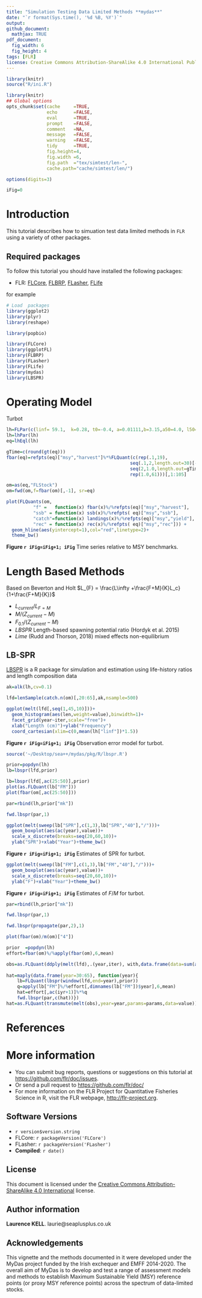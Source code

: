 ```yaml
---
title: "Simulation Testing Data Limited Methods **mydas**"
date: "`r format(Sys.time(), '%d %B, %Y')`"
output:
github_document:
  mathjax: TRUE
pdf_document:
  fig_width: 6 
  fig_height: 4 
tags: [FLR]
license: Creative Commons Attribution-ShareAlike 4.0 International Public License
---
```

 
```r
library(knitr)
source("R/ini.R")
```

```r
library(knitr)  
## Global options
opts_chunk$set(cache     =TRUE,
               echo      =FALSE,
               eval      =TRUE,
               prompt    =FALSE,
               comment   =NA,
               message   =FALSE,
               warning   =FALSE,
               tidy      =TRUE,
               fig.height=4,
               fig.width =6,
               fig.path  ="tex/simtest/len-",
               cache.path="cache/simtest/len/")
```

```r
options(digits=3)

iFig=0
```


# Introduction

This tutorial describes how to simuation test data limited methods in `FLR` using a variety of other packages.

## Required packages

To follow this tutorial you should have installed the following packages:

- FLR: [FLCore](http://www.flr-project.org/FLCore/), [FLBRP](http://www.flr-project.org/FLBRP/), [FLasher](http://www.flr-project.org/FLash/), [FLife](http://www.flr-project.org/FLife/)

for example

```r
# Load  packages
library(ggplot2)
library(plyr)
library(reshape)

library(popbio)

library(FLCore)
library(ggplotFL)
library(FLBRP)
library(FLasher)
library(FLife)
library(mydas)
library(LBSPR)
```

# Operating Model

Turbot

```r
lh=FLPar(c(linf= 59.1,  k=0.28, t0=-0.4, a=0.01111,b=3.15,a50=4.0, l50=43.25),units="NA")
lh=lhPar(lh)
eq=lhEql(lh)

gTime=c(round(gt(eq)))
fbar(eq)=refpts(eq)["msy","harvest"]%*%FLQuant(c(rep(.1,19),
                                              seq(.1,2,length.out=30)[-30],
                                              seq(2,1.0,length.out=gTime)[-1],
                                              rep(1.0,61)))[,1:105]

om=as(eq,"FLStock")
om=fwd(om,f=fbar(om)[,-1], sr=eq)
```

```r
plot(FLQuants(om, 
          "f" =   function(x) fbar(x)%/%refpts(eq)["msy","harvest"], 
          "ssb" = function(x) ssb(x)%/%refpts( eq)["msy","ssb"], 
          "catch"=function(x) landings(x)%/%refpts(eq)["msy","yield"],
          "rec" = function(x) rec(x)%/%refpts( eq)["msy","rec"])) + 
  geom_hline(aes(yintercept=1),col="red",linetype=2)+
  theme_bw() 
```

**Figure `r iFig=iFig+1; iFig`** Time series relative to MSY benchmarks.

# Length Based Methods


Based on Beverton and Holt  $L_{F} = \frac{L\infty +\frac{F+M}{K}L_c}{1+\frac{F+M}{K}}$

+ $L_{current}/L_{F=M}$ 
+ $M/(Z_{current}-M)$
+ $F_{0.1}/(Z_{current}-M)$
+ $LBSPR$ Length-based spawning potential ratio (Hordyk et al. 2015) 
+ $Lime$ (Rudd and Thorson, 2018) mixed effects non-equilibrium

## LB-SPR

[LBSPR](https://cran.r-project.org/web/packages/LBSPR/vignettes/LBSPR.html)
is a R package for simulation and estimation using life-history ratios and length composition data



```r
ak=alk(lh,cv=0.1)    
```

```r
lfd=lenSample(catch.n(om)[,20:65],ak,nsample=500)
```

```r
ggplot(melt(lfd[,seq(1,45,10)]))+
  geom_histogram(aes(len,weight=value),binwidth=1)+
  facet_grid(year~iter,scale="free")+
  xlab("Length (cm)")+ylab("Frequency")
  coord_cartesian(xlim=c(0,mean(lh["linf"])*1.5))
```
**Figure `r iFig=iFig+1; iFig`** Observation error model for turbot. 



```r
source('~/Desktop/sea++/mydas/pkg/R/lbspr.R')

prior=popdyn(lh)
lb=lbspr(lfd,prior)  
```

```r

lb=lbspr(lfd[,ac(25:50)],prior)  
plot(as.FLQuant(lb["FM"]))
plot(fbar(om[,ac(25:50)]))

par=rbind(lh,prior["mk"])

fwd.lbspr(par,1)


```


```r
ggplot(melt(sweep(lb["SPR"],c(1,3),lb["SPR","40"],"/")))+
  geom_boxplot(aes(ac(year),value))+
  scale_x_discrete(breaks=seq(20,60,10))+
  ylab("SPR")+xlab("Year")+theme_bw()
```
**Figure `r iFig=iFig+1; iFig`** Estimates of SPR for turbot. 

```r
ggplot(melt(sweep(lb["FM"],c(1,3),lb["FM","40"],"/")))+
  geom_boxplot(aes(ac(year),value))+
  scale_x_discrete(breaks=seq(20,60,10))+
  ylab("F")+xlab("Year")+theme_bw()
```
**Figure `r iFig=iFig+1; iFig`** Estimates of $F/M$ for turbot. 



```r
par=rbind(lh,prior["mk"])

fwd.lbspr(par,1)

fwd.lbspr(propagate(par,2),1)
```

```r
plot(fbar(om)/m(om)["4"])

prior  =popdyn(lh)
effort=fbar(om)%/%apply(fbar(om),6,mean)

obs=as.FLQuant(ddply(melt(lfd),.(year,iter), with,data.frame(data=sum(as.numeric(len)*value)/sum(value))))
     
hat=maply(data.frame(year=30:65), function(year){
    lb=FLQuant(lbspr(window(lfd,end=year),prior))
    q=apply(lb["FM"]%/%effort[,dimnames(lb["FM"])$year],6,mean)
    hat=effort[,ac(iyr+1)]%*%q
    fwd.lbspr(par,c(hat))}) 
hat=as.FLQuant(transmute(melt(obs),year=year,params=params,data=value))
```


# References

# More information

* You can submit bug reports, questions or suggestions on this tutorial at <https://github.com/flr/doc/issues>.
* Or send a pull request to <https://github.com/flr/doc/>
* For more information on the FLR Project for Quantitative Fisheries Science in R, visit the FLR webpage, <http://flr-project.org>.

## Software Versions

* `r version$version.string`
* FLCore: `r packageVersion('FLCore')`
* FLasher: `r packageVersion('FLasher')`
* **Compiled**: `r date()`

## License

This document is licensed under the [Creative Commons Attribution-ShareAlike 4.0 International](https://creativecommons.org/licenses/by-sa/4.0) license.

## Author information

**Laurence KELL**. laurie@seaplusplus.co.uk


## Acknowledgements

This vignette and the methods documented in it were developed under the MyDas project funded by the Irish exchequer and EMFF 2014-2020. The overall aim of MyDas is to develop and test a range of assessment models and methods to establish Maximum Sustainable Yield (MSY) reference points (or proxy MSY reference points) across the spectrum of data-limited stocks.
